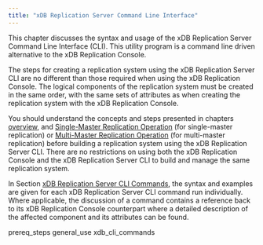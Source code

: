 ```yaml
---
title: "xDB Replication Server Command Line Interface"
---
```


<div id="xdb_cli" class="registered_link"></div>

This chapter discusses the syntax and usage of the xDB Replication Server Command Line Interface (CLI). This utility program is a command line driven alternative to the xDB Replication Console.

The steps for creating a replication system using the xDB Replication Server CLI are no different than those required when using the xDB Replication Console. The logical components of the replication system must be created in the same order, with the same sets of attributes as when creating the replication system with the xDB Replication Console.

You should understand the concepts and steps presented in chapters [overview](../02_overview/#overview), and [Single-Master Replication Operation](../05_smr_operation/#smr_operation) (for single-master replication) or [Multi-Master Replication Operation](../06_mmr_operation/#mmr_operation) (for multi-master replication) before building a replication system using the xDB Replication Server CLI. There are no restrictions on using both the xDB Replication Console and the xDB Replication Server CLI to build and manage the same replication system.

In Section [xDB Replication Server CLI Commands](03_xdb_cli_commands/#xdb_cli_commands), the syntax and examples are given for each xDB Replication Server CLI command run individually. Where applicable, the discussion of a command contains a reference back to its xDB Replication Console counterpart where a detailed description of the affected component and its attributes can be found.

<div class="toctree" maxdepth="3">

prereq_steps general_use xdb_cli_commands

</div>
